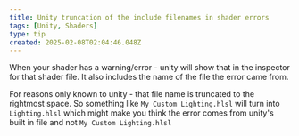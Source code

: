 ```yaml
---
title: Unity truncation of the include filenames in shader errors
tags: [Unity, Shaders]
type: tip
created: 2025-02-08T02:04:46.048Z
---
```

When your shader has a warning/error - unity will show that in the inspector for that shader file.
It also includes the name of the file the error came from.

For reasons only known to unity - that file name is truncated to the rightmost space.
So something like `My Custom Lighting.hlsl` will turn into `Lighting.hlsl` which might make you think the error comes from unity's built in file and not `My Custom Lighting.hlsl`